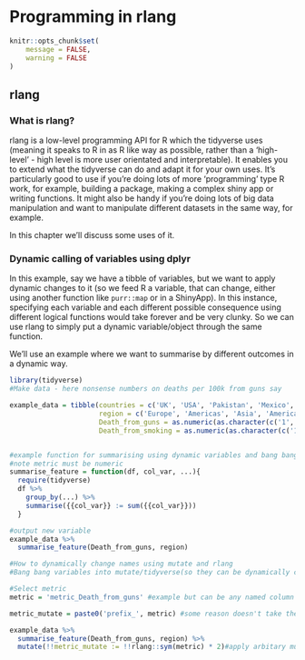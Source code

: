 
# Programming in rlang
```r
knitr::opts_chunk$set(
	message = FALSE,
	warning = FALSE
)
```

## rlang

### What is rlang?

rlang is a low-level programming API for R which the tidyverse uses (meaning it speaks to R in as R like way as possible, rather than a 'high-level' - high level is more user orientated and interpretable). It  enables you to extend what the tidyverse can do and adapt it for your own uses. It's particularly good to use if you're doing lots of more 'programming' type R work, for example, building a package, making a complex shiny app or writing functions. It might also be handy if you're doing lots of big data manipulation and want to manipulate different datasets in the same way, for example.

In this chapter we'll discuss some uses of it.

### Dynamic calling of variables using dplyr

In this example, say we have a tibble of variables, but we want to apply dynamic changes to it (so we feed R a variable, that can change, either using another function like `purr::map` or in a ShinyApp). In this instance, specifying each variable and each different possible consequence using different logical functions would take forever and be very clunky. So we can use rlang to simply put a dynamic variable/object through the same function.

We'll use an example where we want to summarise by different outcomes in a dynamic way.

```r
library(tidyverse)
#Make data - here nonsense numbers on deaths per 100k from guns say

example_data = tibble(countries = c('UK', 'USA', 'Pakistan', 'Mexico', 'Ireland', 'Estonia'),
                      region = c('Europe', 'Americas', 'Asia', 'Americas', 'Europe', 'Europe'),
                      Death_from_guns = as.numeric(as.character(c('1', '200', '150', '450', '3', '3.5'))),
                      Death_from_smoking = as.numeric(as.character(c('100', '300', '140', '150', '120', '300'))))


#example function for summarising using dynamic variables and bang bangs
#note metric must be numeric
summarise_feature = function(df, col_var, ...){
  require(tidyverse)
  df %>%
    group_by(...) %>% 
    summarise({{col_var}} := sum({{col_var}}))
  }

#output new variable
example_data %>% 
  summarise_feature(Death_from_guns, region) 

#How to dynamically change names using mutate and rlang
#Bang bang variables into mutate/tidyverse(so they can be dynamically changed)

#Select metric
metric = 'metric_Death_from_guns' #example but can be any named column

metric_mutate = paste0('prefix_', metric) #some reason doesn't take these within the mutate function so has to be outside

example_data %>% 
  summarise_feature(Death_from_guns, region) %>% 
  mutate(!!metric_mutate := !!rlang::sym(metric) * 2)#apply arbitary multiplication by two
```
